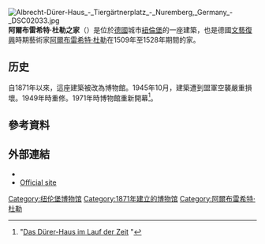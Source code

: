 [[File:Albrecht-Dürer-Haus_-_Tiergärtnerplatz_-_Nuremberg,_Germany_-_DSC02033.jpg|thumb]]
'''阿爾布雷希特·杜勒之家'''（{{lang-de|Albrecht-Dürer-Haus}}）是位於[[德國|德國]]城市[[紐倫堡|紐倫堡]]的一座建築，也是德國[[文藝復興|文藝復興]]時期藝術家[[阿爾布雷希特·杜勒|阿爾布雷希特·杜勒]]在1509年至1528年期間的家。

==历史==
自1871年以來，這座建築被改為博物館。1945年10月，建築遭到盟軍空襲嚴重損壞。1949年時重修。1971年時博物館重新開幕<ref>"[http://www.museen.nuernberg.de/duererhaus/themen/haus.html Das Dürer-Haus im Lauf der Zeit] {{webarchive|url=http://arquivo.pt/wayback/20090706143519/http://www.museen.nuernberg.de/duererhaus/themen/haus.html |date=2009-07-06 }}"</ref>。

== 參考資料 ==
{{reflist}}

== 外部連結 ==
* {{Commonscat-inline|Albrecht-Dürer-Haus|Albrecht Dürer's House}}
*[https://web.archive.org/web/20120205214635/http://museums.nuremberg.de/duerer-house/ Official site]

{{coord|49|27|26|N|11|04|26|E|region:DE-BY_type:landmark|display=title}}

[[Category:纽伦堡博物馆|Category:纽伦堡博物馆]]
[[Category:1871年建立的博物馆|Category:1871年建立的博物馆]]
[[Category:阿爾布雷希特·杜勒|Category:阿爾布雷希特·杜勒]]